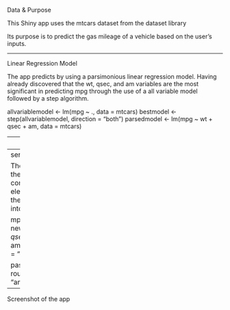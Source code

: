 Data & Purpose

This Shiny app uses the mtcars dataset from the dataset library

Its purpose is to predict the gas mileage of a vehicle based on the user's inputs.

---

Linear Regression Model

The app predicts by using a parsimonious linear regression model.  Having already discovered that the wt, qsec, and am variables are the most significant in predicting mpg through the use of a all variable model followed by a step algorithm.  

allvariablemodel <- lm(mpg ~ ., data = mtcars)
bestmodel <- step(allvariablemodel, direction = "both")
parsedmodel <- lm(mpg ~ wt + qsec + am, data = mtcars)

---
ui side

The user is able to use sliders to choose a weight, quarter mile time, and transmission type.  

The minimums and maximums of the variables from the mtcars dataset were used to keep the user's choices within somewhat realistic ranges.

For example:

wtmin <- round(min(mtcars$wt),1)
wtmax <- round(max(mtcars$wt),1)
wtmean <- round(mean(mtcars$wt),1)

sliderInput("weight",label = "Weight (1000 lbs)",min = wtmin,max = wtmax,
                value = wtmean),


---
server side

The user's inputs are used as new data in the predict function's ability to derive confidence intervals. The second and third element - the lower and upper bound of the confidence interval - are then pasted into the text output.

mpgPredict <- predict(parsedmodel,
        newdata = data.frame(wt=input$weight,qsec=input$qsec,
        am=as.integer(input$transmission)),interval = "confidence")


paste("Your predicted MPG is between", round(mpgPredict[2],digits = 2),
          "and",round(mpgPredict[3],digits = 2))
---

Screenshot of the app
